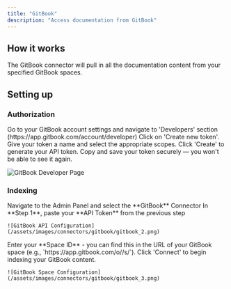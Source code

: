 ```yaml
---
title: "GitBook"
description: "Access documentation from GitBook"
---
```


## How it works

The GitBook connector will pull in all the documentation content from your specified GitBook spaces.

## Setting up

### Authorization

<Steps>
  <Step title="Open Developer settings">
    Go to your GitBook account settings and navigate to 'Developers' section (https://app.gitbook.com/account/developer)
  </Step>

  <Step title="Create API token">
    Click on 'Create new token'. Give your token a name and select the appropriate scopes.
    Click 'Create' to generate your API token.
  </Step>

  <Step title="Copy and store token">
    Copy and save your token securely — you won't be able to see it again.
  </Step>
</Steps>

![GitBook Developer Page](/assets/images/connectors/gitbook/gitbook_1.png)

### Indexing

<Steps>
  <Step title="Open GitBook connector">
    Navigate to the Admin Panel and select the **GitBook** Connector
  </Step>

  <Step title="Enter API token">
    In **Step 1**, paste your **API Token** from the previous step

    ![GitBook API Configuration](/assets/images/connectors/gitbook/gitbook_2.png)
  </Step>

  <Step title="Enter Space ID and connect">
    Enter your **Space ID** - you can find this in the URL of your GitBook space (e.g.,
    `https://app.gitbook.com/o/<organization>/s/<space-id>`). Click 'Connect' to begin indexing your GitBook content.

    ![GitBook Space Configuration](/assets/images/connectors/gitbook/gitbook_3.png)
  </Step>
</Steps>
